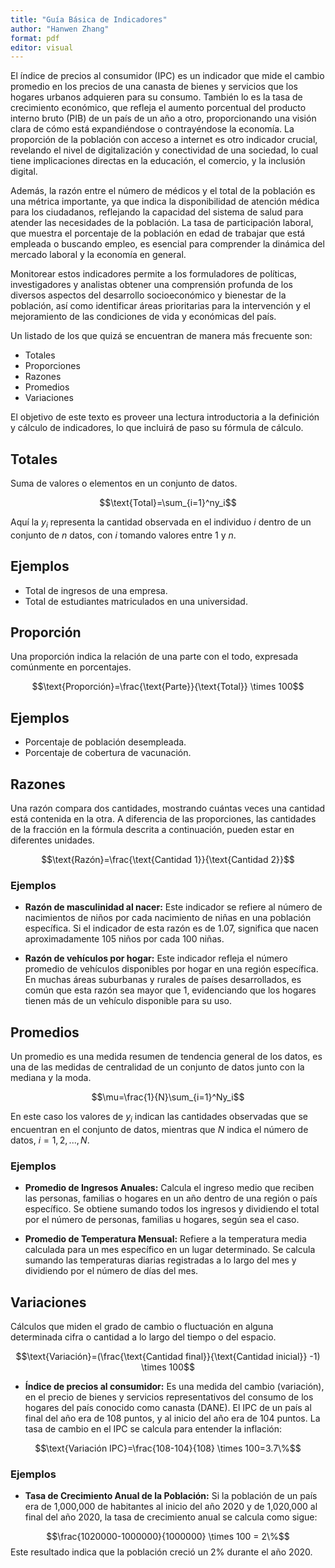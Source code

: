 ```yaml
---
title: "Guía Básica de Indicadores"
author: "Hanwen Zhang"
format: pdf
editor: visual
---
```


El índice de precios al consumidor (IPC) es un indicador que mide el cambio promedio en los precios de una canasta de bienes y servicios que los hogares urbanos adquieren para su consumo. También lo es la tasa de crecimiento económico, que refleja el aumento porcentual del producto interno bruto (PIB) de un país de un año a otro, proporcionando una visión clara de cómo está expandiéndose o contrayéndose la economía. La proporción de la población con acceso a internet es otro indicador crucial, revelando el nivel de digitalización y conectividad de una sociedad, lo cual tiene implicaciones directas en la educación, el comercio, y la inclusión digital.

Además, la razón entre el número de médicos y el total de la población es una métrica importante, ya que indica la disponibilidad de atención médica para los ciudadanos, reflejando la capacidad del sistema de salud para atender las necesidades de la población. La tasa de participación laboral, que muestra el porcentaje de la población en edad de trabajar que está empleada o buscando empleo, es esencial para comprender la dinámica del mercado laboral y la economía en general.

Monitorear estos indicadores permite a los formuladores de políticas, investigadores y analistas obtener una comprensión profunda de los diversos aspectos del desarrollo socioeconómico y bienestar de la población, así como identificar áreas prioritarias para la intervención y el mejoramiento de las condiciones de vida y económicas del país.

Un listado de los que quizá se encuentran de manera más frecuente son:

* Totales
* Proporciones
* Razones 
* Promedios
* Variaciones

El objetivo de este texto es proveer una lectura introductoria a la definición y cálculo de indicadores, lo que incluirá de paso su fórmula de cálculo.

## Totales

Suma de valores o elementos en un conjunto de datos.

$$\text{Total}=\sum_{i=1}^ny_i$$

Aquí la $y_i$ representa la cantidad observada en el individuo $i$ dentro de un conjunto de $n$ datos, con $i$ tomando valores entre 1 y $n$.

## Ejemplos

* Total de ingresos de una empresa.
* Total de estudiantes matriculados en una universidad.

## Proporción

Una proporción indica la relación de una parte con el todo, expresada comúnmente en porcentajes.

$$\text{Proporción}=\frac{\text{Parte}}{\text{Total}} \times 100$$

## Ejemplos

* Porcentaje de población desempleada.
* Porcentaje de cobertura de vacunación.


## Razones

Una razón compara dos cantidades, mostrando cuántas veces una cantidad está contenida en la otra. A diferencia de las proporciones, las cantidades de la fracción en la fórmula descrita a continuación, pueden estar en diferentes unidades.

$$\text{Razón}=\frac{\text{Cantidad 1}}{\text{Cantidad 2}}$$

### Ejemplos

* **Razón de masculinidad al nacer:** Este indicador se refiere al número de nacimientos de niños por cada nacimiento de niñas en una población específica. Si el indicador de esta razón es de 1.07, significa que nacen aproximadamente 105 niños por cada 100 niñas.

* **Razón de vehículos por hogar:** Este indicador refleja el número promedio de vehículos disponibles por hogar en una región específica. En muchas áreas suburbanas y rurales de países desarrollados, es común que esta razón sea mayor que 1, evidenciando que los hogares tienen más de un vehículo disponible para su uso.

## Promedios

Un promedio es una medida resumen de tendencia general de los datos, es una de las medidas de centralidad de un conjunto de datos junto con la mediana y la moda.

$$\mu=\frac{1}{N}\sum_{i=1}^Ny_i$$

En este caso los valores de $y_i$ indican las cantidades observadas que se encuentran en el conjunto de datos, mientras que $N$ indica el número de datos, $i=1,2,..., N$.

### Ejemplos

* **Promedio de Ingresos Anuales:** Calcula el ingreso medio que reciben las personas, familias o hogares en un año dentro de una región o país específico. Se obtiene sumando todos los ingresos y dividiendo el total por el número de personas, familias u hogares, según sea el caso.


* **Promedio de Temperatura Mensual:** Refiere a la temperatura media calculada para un mes específico en un lugar determinado. Se calcula sumando las temperaturas diarias registradas a lo largo del mes y dividiendo por el número de días del mes.

## Variaciones

Cálculos que miden el grado de cambio o fluctuación en alguna determinada cifra o cantidad a lo largo del tiempo o del espacio.

$$\text{Variación}=(\frac{\text{Cantidad final}}{\text{Cantidad inicial}} -1) \times 100$$

* **Índice de precios al consumidor:** Es una medida del cambio (variación), en el precio de bienes y servicios representativos del consumo de los hogares del país conocido como canasta (DANE). El IPC de un país al final del año era de 108 puntos, y al inicio del año era de 104 puntos. La tasa de cambio en el IPC se calcula para entender la inflación:

$$\text{Variación IPC}=\frac{108-104}{108} \times 100=3.7\%$$

### Ejemplos

* **Tasa de Crecimiento Anual de la Población:** Si la población de un país era de 1,000,000 de habitantes al inicio del año 2020 y de 1,020,000 al final del año 2020, la tasa de crecimiento anual se calcula como sigue:

$$\frac{1020000-1000000}{1000000} \times 100 = 2\%$$
Este resultado indica que la población creció un 2% durante el año 2020.


